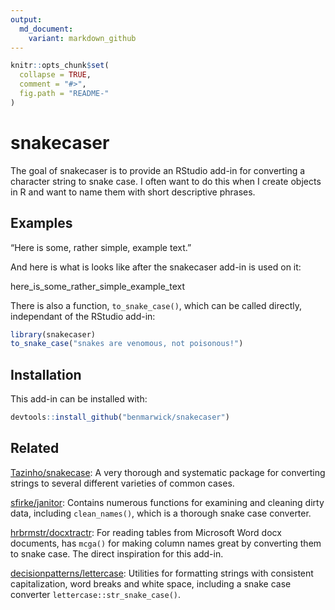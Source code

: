 ```yaml
---
output:
  md_document:
    variant: markdown_github
---
```


<!-- README.md is generated from README.Rmd. Please edit that file -->

```r
knitr::opts_chunk$set(
  collapse = TRUE,
  comment = "#>",
  fig.path = "README-"
)
```

# snakecaser

The goal of snakecaser is to provide an RStudio add-in for converting a character string to snake case. I often want to do this when I create objects in R and want to name them with short descriptive phrases.

## Examples

"Here is some, rather simple, example text."

And here is what is looks like after the snakecaser add-in is used on it:

here_is_some_rather_simple_example_text

There is also a function, `to_snake_case()`, which can be called directly, independant of the RStudio add-in:

```r
library(snakecaser)
to_snake_case("snakes are venomous, not poisonous!")
```

## Installation

This add-in can be installed with:

```r
devtools::install_github("benmarwick/snakecaser")
```

## Related

[Tazinho/snakecase](https://github.com/Tazinho/snakecase): A very thorough and systematic package for converting strings to several different varieties of common cases. 

[sfirke/janitor](https://github.com/sfirke/janitor): Contains numerous functions for examining and cleaning dirty data, including `clean_names()`, which is a thorough snake case converter. 

[hrbrmstr/docxtractr](https://github.com/hrbrmstr/docxtractr/issues/7): For reading tables from Microsoft Word docx documents, has `mcga()` for making column names great by converting them to snake case. The direct inspiration for this add-in. 

[decisionpatterns/lettercase](https://github.com/decisionpatterns/lettercase): Utilities for formatting strings with consistent capitalization, word
    breaks and white space, including a snake case converter `lettercase::str_snake_case()`.
